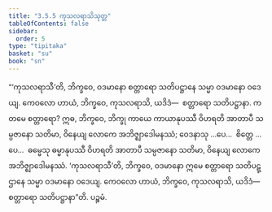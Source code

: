 ```yaml
---
title: "3.5.5 ကုသလရာသိသုတ္တ"
tableOfContents: false
sidebar:
  order: 5
type: "tipitaka"
basket: "su"
book: "sn"
---
```



<DynamicBreadcrumb />

<Division number="411" book="sn" e="ch" v="18" p="340">

<Paragraph number="952" book="sn">
“‘ကုသလရာသီ’တိ, ဘိက္ခဝေ, ဝဒမာနော စတ္တာရော သတိပဋ္ဌာနေ သမ္မာ ဝဒမာနော ဝဒေယျ. ကေဝလော ဟာယံ, ဘိက္ခဝေ, ကုသလရာသိ, ယဒိဒံ—  စတ္တာရော သတိပဋ္ဌာနာ.
</Paragraph>

<Paragraph number="953" book="sn">
ကတမေ စတ္တာရော? ဣဓ, ဘိက္ခဝေ, ဘိက္ခု ကာယေ ကာယာနုပဿီ ဝိဟရတိ အာတာပီ သမ္ပဇာနော သတိမာ, ဝိနေယျ လောကေ အဘိဇ္ဈာဒေါမနဿံ; ဝေဒနာသု …ပေ…  စိတ္တေ …ပေ…  ဓမ္မေသု ဓမ္မာနုပဿီ ဝိဟရတိ အာတာပီ သမ္ပဇာနော သတိမာ, ဝိနေယျ လောကေ အဘိဇ္ဈာဒေါမနဿံ. ‘ကုသလရာသီ’တိ, ဘိက္ခဝေ, ဝဒမာနော ဣမေ စတ္တာရော သတိပဋ္ဌာနေ သမ္မာ ဝဒမာနော ဝဒေယျ. ကေဝလော ဟာယံ, ဘိက္ခဝေ, ကုသလရာသိ, ယဒိဒံ—  စတ္တာရော သတိပဋ္ဌာနာ”တိ.

</Paragraph>
</Division>

<Paragraph number="954" type="center" book="sn">
ပဉ္စမံ.
</Paragraph>